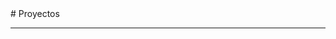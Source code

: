 

<BaseLayout title="Project">
  <BaseCard title="Project">
# Proyectos

---

  </BaseCard>
  <ProjectCard
    title="LegalDocsPDF"
    image="https://github.com/Gh3rmy/LegalDocsPDF/raw/main/logo.png"
    desc="LegalDocs ofrece una solución simple, local y segura para comprimir, visualizar y gestionar estos documentos sin depender de servicios web de terceros, preservando así la confidencialidad del material."
    url="https://github.com/Gh3rmy/LegalDocsPDF"
    badge="Python"
    target="_self"
  />
  <ProjectCard
    title="TimeArgentina-TikTok"
    image="https://camo.githubusercontent.com/79f21ed91a4879a58acd9008c6b23257ca73c50e813388ab4347016ecdf18508/687474703a2f2f692e6962622e636f2f39393650334e572f50726f796563746f2d6e7565766f2d362e706e67"
    desc="Extract Tiktok Datatime lo que se encarga es de extraer y convertir en horario local de argentina siendo Fecha y Hora local de cualquier video de la plataforma TIKTOK"
    url="https://github.com/Gh3rmy/TimeArgentina-TikTok"
    badge="Javascript"
    target="_self"
  />
  <ProjectCard
    title="GuardianVT_BOT"
    image="https://i.ibb.co/xKqP5pN3/28505-FE5-BDB1-474-B-905-C-3-BF446-B522-F9.png"
    desc="GuardianVT Es un BOT simple de telegram que verifica Documentos y URLs en VirusTotal, ademas de contestar mensajes pre establecidos.-"
    url="https://github.com/Gh3rmy/GuardianVT_BOT"
    badge="Python"
    target="_self"
  />
  <ProjectCard
    title="ODIN OSINT FRAMEWORK ®"
    image="https://camo.githubusercontent.com/050b5cbd34f4e696d96aab66c6d371defab8e09b45a51e89ad490f339ceb9c99/68747470733a2f2f692e6962622e636f2f31643331564a522f70686f746f2d323032322d31322d31312d32332d31372d31352e6a7067"
    desc="ODIN es una plataforma web para Fuerzas del Orden, enfocada en la busqueda de informacion de fuentes publicas para investigaciones digitales"
    url="https://github.com/Gh3rmy/ODIN-OSINT-Framework?tab=readme-ov-file"
    badge="Nodejs, Python, Javascript"
    target="_self"
  />
</BaseLayout>
